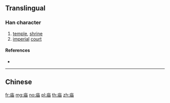 {{also|廟|庿}}
==Translingual==

===Han character===
{{Han char|rn=53|rad=广|as=05|sn=8|four=|canj=ILW|ids=⿸广由}}

# [[temple]], [[shrine]]
# [[imperial]] [[court]]

====References====
* {{Han ref|kx=0344.200|dkj=09276|dj=0654.080|hdz=20877.050|uh=5E99|ud=24217}}

----

==Chinese==
{{zh-see|廟}}

[[fr:庙]]
[[mg:庙]]
[[no:庙]]
[[pl:庙]]
[[th:庙]]
[[zh:庙]]